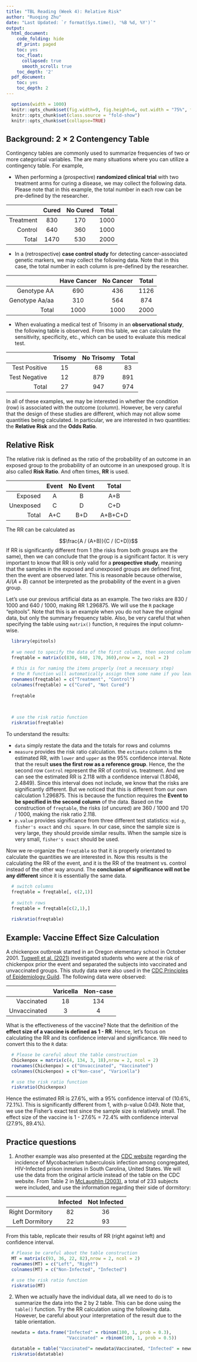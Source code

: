 ```yaml
---
title: "TBL Reading (Week 4): Relative Risk"
author: "Ruoqing Zhu"
date: "Last Updated: `r format(Sys.time(), '%B %d, %Y')`"
output:
  html_document:
    code_folding: hide
    df_print: paged
    toc: yes
    toc_float:
      collapsed: true
      smooth_scroll: true
    toc_depth: '2'
  pdf_document:
    toc: yes
    toc_depth: 2
---
```


```r
  options(width = 1000)
  knitr::opts_chunk$set(fig.width=9, fig.height=6, out.width = "75%", fig.align = 'center')
  knitr::opts_chunk$set(class.source = "fold-show")
  knitr::opts_chunk$set(collapse=TRUE)
```

## Background: 2 $\times$ 2 Contengency Table 

Contingency tables are commonly used to summarize frequencies of two or more categorical variables. The are many situations where you can utilize a contingency table. For example, 

  * When performing a (prospective) __randomized clinical trial__ with two treatment arms for curing a disease, we may collect the following data. Please note that in this example, the total number in each row can be pre-defined by the researcher. 
  
$\quad$       | Cured | No Cured | Total
-----: | :----: | :----: | :----:
Treatment | 830 | 170 | 1000
Control | 640  | 360 | 1000
Total | 1470 | 530 | 2000

  * In a (retrospective) __case control study__ for detecting cancer-associated genetic markers, we may collect the following data. Note that in this case, the total number in each column is pre-defined by the researcher. 
  
$\quad$       | Have Cancer | No Cancer | Total
-----: | :----: | :----: | :----:
Genotype AA | 690 | 436 | 1126
Genotype Aa/aa | 310  | 564 | 874
Total | 1000 | 1000 | 2000  
  
  * When evaluating a medical test of Trisomy in an __observational study__, the following table is observed. From this table, we can calculate the sensitivity, specificity, etc., which can be used to evaluate this medical test.
    
$\quad$       | Trisomy | No Trisomy | Total
-----: | :----: | :----: | :----:
Test Positive   | 15 | 68 | 83
Test Negative  | 12  | 879 | 891
Total | 27 | 947 | 974  

In all of these examples, we may be interested in whether the condition (row) is associated with the outcome (column). However, be very careful that the design of these studies are different, which may not allow some quantities being calculated. In particular, we are interested in two quantities: the __Relative Risk__ and the __Odds Ratio__. 

## Relative Risk

The relative risk is defined as the ratio of the probability of an outcome in an exposed group to the probability of an outcome in an unexposed group. It is also called __Risk Ratio__. And often times, __RR__ is used. 

$\quad$       | Event | No Event | Total
-----: | :----: | :----: | :----:
Exposed | A | B | A+B
Unexposed | C  | D | C+D
Total | A+C | B+D | A+B+C+D

The RR can be calculated as 

$$\frac{A / (A+B)}{C / (C+D)}$$
If RR is significantly different from 1 (the risks from both groups are the same), then we can conclude that the group is a significant factor. It is very important to know that RR is only valid for a **prospective study**, meaning that the samples in the exposed and unexposed groups are defined first, then the event are observed later. This is reasonable because otherwise, $A / (A+B)$ cannot be interpreted as the probability of the event in a given group. 

Let's use our previous artificial data as an example. The two risks are 830 / 1000 and 640 / 1000, making RR 1.296875. We will use the `R` package "epitools". Note that this is an example when you do not have the original data, but only the summary frequency table. Also, be very careful that when specifying the table using `matrix()` function, `R` requires the input column-wise. 

```r
  library(epitools)
  
  # we need to specify the data of the first column, then second column
  freqtable = matrix(c(830, 640, 170, 360),nrow = 2, ncol = 2)
  
  # this is for naming the items properly (not a necessary step)
  # the R function will automatically assign them some name if you leave them empty. 
  rownames(freqtable) = c("Treatment", "Control")
  colnames(freqtable) = c("Cured", "Not Cured")  
  
  freqtable
  

  
  # use the risk ratio function
  riskratio(freqtable)
```

To understand the results: 
  
  * `data` simply restate the data and the totals for rows and columns
  * `measure` provides the risk ratio calculation. the `estimate` column is the estimated RR, with `lower` and `upper` as the 95% confidence interval. Note that the result __uses the first row as a reference group__. Hence, the the second row `Control` represent the RR of control vs. treatment. And we can see the estimated RR is 2.118 with a confidence interval (1.8046, 2.4849). Since this interval does not include, we know that the risks are significantly different. But we noticed that this is different from our own calculation 1.296875. This is because the function requires the __Event to be specified in the second column__ of the data. Based on the construction of `freqtable`, the risks (of uncured) are 360 / 1000 and 170 / 1000, making the risk ratio 2.118. 
  * `p.value` provides significance from three different test statistics: `mid-p`, `fisher's exact` and `chi square`. In our case, since the sample size is very large, they should provide similar results. When the sample size is very small, `fisher's exact` should be used. 

Now we re-organize the `freqtable` so that it is properly orientated to calculate the quantities we are interested in. Now this results is the calculating the RR of the event, and it is the RR of the treatment vs. control instead of the other way around. The __conclusion of significance will not be any different__ since it is essentially the same data. 

```r
  # switch columns
  freqtable = freqtable[, c(2,1)]
  
  # switch rows 
  freqtable = freqtable[c(2,1),]
  
  riskratio(freqtable)
```

## Example: Vaccine Effect Size Calculation 

A chickenpox outbreak started in an Oregon elementary school in October 2001. [Tugwell et al. (2021)](papers/Tugwell2004Chickenpox.pdf) investigated students who were at the risk of chickenpox prior the event and separated the subjects into vaccinated and unvaccinated groups. This study data were also used in the [CDC Principles of Epidemiology Guild](https://www.cdc.gov/csels/dsepd/ss1978/lesson3/section5.html). The following data were observed: 

$\quad$       | Varicella | Non-case
-----:        | :----:    | :----: 
Vaccinated    | 18        | 134 
Unvaccinated  | 3         | 4

What is the effectiveness of the vaccine? Note that the definition of the __effect size of a vaccine is defined as 1 - RR__. Hence, let's focus on calculating the RR and its confidence interval and significance. We need to convert this to the `R` data:

```r
  # Please be careful about the table construction
  Chickenpox = matrix(c(4, 134, 3, 18),nrow = 2, ncol = 2)
  rownames(Chickenpox) = c("Unvaccinated", "Vaccinated")
  colnames(Chickenpox) = c("Non-case", "Varicella")  

  # use the risk ratio function
  riskratio(Chickenpox)
```

Hence the estimated RR is 27.6%, with a 95% confidence interval of (10.6%, 72.1%). This is significantly different from 1, with p-value 0.049. Note that, we use the Fisher's exact test since the sample size is relatively small. The effect size of the vaccine is 1 - 27.6% = 72.4% with confidence interval (27.9%, 89.4%). 

## Practice questions 

  1. Another example was also presented at the [CDC website](https://www.cdc.gov/csels/dsepd/ss1978/Lesson3/Section5.html) regarding the incidence of Mycobacterium tuberculosis infection among congregated, HIV-Infected prison inmates in South Carolina, United States. We will use the data from the original article instead of the table on the CDC website. From Table 2 in [McLaughlin (2003)](papers/McLaughlin2003Extensive.pdf), a total of 233 subjects were included, and use the information regarding their side of dormitory:
  
$\quad$           | Infected  | Not Infected
-----:            | :----:    | :----: 
Right Dormitory   | 82        | 36
Left Dormitory   | 22        | 93 

From this table, replicate their results of RR (right against left) and confidence interval. 

```r
  # Please be careful about the table construction
  MT = matrix(c(93, 36, 22, 82),nrow = 2, ncol = 2)
  rownames(MT) = c("Left", "Right")
  colnames(MT) = c("Non-Infected", "Infected")

  # use the risk ratio function
  riskratio(MT)
```

  2. When we actually have the individual data, all we need to do is to summarize the data into the 2 by 2 table. This can be done using the `table()` function. Try the RR calculation using the following data. However, be careful about your interpretation of the result due to the table orientation. 
  
```r
  newdata = data.frame("Infected" = rbinom(100, 1, prob = 0.3), 
                       "Vaccinated" = rbinom(100, 1, prob = 0.5))
```

```r
  datatable = table("Vaccinated"= newdata$Vaccinated, "Infected" = newdata$Infected)
  riskratio(datatable)
```  